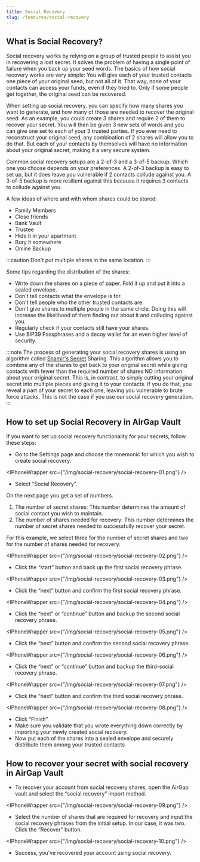 ```yaml
---
title: Social Recovery
slug: /features/social-recovery
---
```



## What is Social Recovery?

Social recovery works by relying on a group of trusted people to assist you in recovering a lost secret. It solves the problem of having a single point of failure when you back up your seed words. The basics of how social recovery works are very simple: You will give each of your trusted contacts one piece of your original seed, but not all of it. That way, none of your contacts can access your funds, even if they tried to. Only if some people get together, the original seed can be recovered.

When setting up social recovery, you can specify how many shares you want to generate, and how many of those are needed to recover the original seed. As an example, you could create 3 shares and require 2 of them to recover your secret. You will then be given 3 new sets of words and you can give one set to each of your 3 trusted parties. If you ever need to reconstruct your original seed, any combination of 2 shares will allow you to do that. But each of your contacts by themselves will have no information about your original secret, making it a very secure system.

Common social recovery setups are a 2-of-3 and a 3-of-5 backup. Which one you choose depends on your preferences. A 2-of-3 backup is easy to set up, but it does leave you vulnerable if 2 contacts collude against you. A 3-of-5 backup is more resilient against this because it requires 3 contacts to collude against you.

A few ideas of where and with whom shares could be stored:

- Family Members
- Close friends
- Bank Vault
- Trustee
- Hide it in your apartment
- Bury it somewhere
- Online Backup

:::caution
Don't put multiple shares in the same location.
:::

Some tips regarding the distribution of the shares:

- Write down the shares on a piece of paper. Fold it up and put it into a sealed envelope.
- Don't tell contacts what the envelope is for.
- Don't tell people who the other trusted contacts are.
- Don't give shares to multiple people in the same circle. Doing this will increase the likelihood of them finding out about it and colluding against you.
- Regularly check if your contacts still have your shares.
- Use BIP39 Passphrases and a decoy wallet for an even higher level of security.

:::note
The process of generating your social recovery shares is using an algorithm called [Shamir's Secret](https://en.wikipedia.org/wiki/Shamir%27s_Secret_Sharing) Sharing. This algorithm allows you to combine any of the shares to get back to your original secret while giving contacts with fewer than the required number of shares NO information about your original secret. This is, in contrast, to simply cutting your original secret into multiple pieces and giving it to your contacts. If you do that, you reveal a part of your secret to each one, leaving you vulnerable to brute force attacks. This is not the case if you use our social recovery generation.
:::

## How to set up Social Recovery in AirGap Vault

If you want to set up social recovery functionality for your secrets, follow these steps:

- Go to the Settings page and choose the mnemonic for which you wish to create social recovery.

<IPhoneWrapper src={"/img/social-recovery/social-recovery-01.png"} />

- Select “Social Recovery”.

On the next page you get a set of numbers.

1. The number of secret shares: This number determines the amount of social contact you wish to maintain.
2. The number of shares needed for recovery: This number determines the number of secret shares needed to successfully recover your secret.

For this example, we select three for the number of secret shares and two for the number of shares needed for recovery.

<IPhoneWrapper src={"/img/social-recovery/social-recovery-02.png"} />

- Click the “start” button and back up the first social recovery phrase.

<IPhoneWrapper src={"/img/social-recovery/social-recovery-03.png"} />

- Click the “next” button and confirm the first social recovery phrase.

<IPhoneWrapper src={"/img/social-recovery/social-recovery-04.png"} />

- Click the “next” or “continue” button and backup the second social recovery phrase.

<IPhoneWrapper src={"/img/social-recovery/social-recovery-05.png"} />

- Click the “next” button and confirm the second social recovery phrase.

<IPhoneWrapper src={"/img/social-recovery/social-recovery-06.png"} />

- Click the “next” or “continue” button and backup the third-social recovery phrase.

<IPhoneWrapper src={"/img/social-recovery/social-recovery-07.png"} />

- Click the “next” button and confirm the third social recovery phrase.

<IPhoneWrapper src={"/img/social-recovery/social-recovery-08.png"} />

- Click “Finish”.
- Make sure you validate that you wrote everything down correctly by importing your newly created social recovery.
- Now put each of the shares into a sealed envelope and securely distribute them among your trusted contacts

## How to recover your secret with social recovery in AirGap Vault

- To recover your account from social recovery shares, open the AirGap vault and select the “social recovery” import method.

<IPhoneWrapper src={"/img/social-recovery/social-recovery-09.png"} />

- Select the number of shares that are required for recovery and input the social recovery phrases from the initial setup. In our case, it was two. Click the “Recover” button.

<IPhoneWrapper src={"/img/social-recovery/social-recovery-10.png"} />

- Success, you've recovered your account using social recovery.
